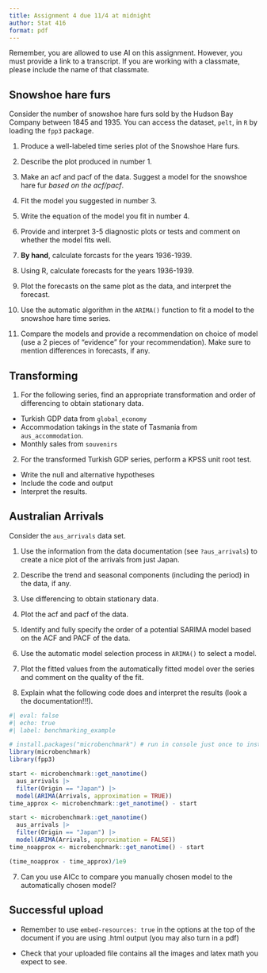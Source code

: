 ```yaml
---
title: Assignment 4 due 11/4 at midnight
author: Stat 416
format: pdf
---
```


Remember, you are allowed to use AI on this assignment. However, you must provide a link to a transcript. If you are working with a classmate, please include the name of that classmate.

## Snowshoe hare furs

Consider the number of snowshoe hare furs sold by the Hudson Bay Company between 1845 and 1935. You can access the dataset, `pelt`, in `R` by loading the `fpp3` package.

1. Produce a well-labeled time series plot of the Snowshoe Hare furs. 

2. Describe the plot produced in number 1.

3. Make an acf and pacf of the data. Suggest a model for the snowshoe hare fur *based on the acf/pacf*.

4. Fit the model you suggested in number 3.

5. Write the equation of the model you fit in number 4. 

6. Provide and interpret 3-5 diagnostic plots or tests and comment on whether the model fits well.

4. **By hand**, calculate forcasts for the years 1936-1939.

5. Using R, calculate forecasts for the years 1936-1939. 

6. Plot the forecasts on the same plot as the data, and interpret the forecast.

7. Use the automatic algorithm in the `ARIMA()` function to fit a model to the snowshoe hare time series.

8. Compare the models and provide a recommendation on choice of model (use a 2 pieces of "evidence" for your recommendation). Make sure to mention differences in forecasts, if any.


## Transforming

1. For the following series, find an appropriate transformation and order of differencing to obtain stationary data. 

- Turkish GDP data from `global_economy`
- Accommodation takings in the state of Tasmania from `aus_accommodation`.
- Monthly sales from `souvenirs`

2. For the transformed Turkish GDP series, perform a KPSS unit root test. 

- Write the null and alternative hypotheses
- Include the code and output
- Interpret the results. 


## Australian Arrivals

Consider the `aus_arrivals` data set. 

1. Use the information from the data documentation (see `?aus_arrivals`) to create a nice plot of the arrivals from just Japan.

2. Describe the trend and seasonal components (including the period) in the data, if any. 

3. Use differencing to obtain stationary data. 

4. Plot the acf and pacf of the data. 

5. Identify and fully specify the order of a potential SARIMA model based on the ACF and PACF of the data. 

6. Use the automatic model selection process in `ARIMA()` to select a model.

7. Plot the fitted values from the automatically fitted model over the series and comment on the quality of the fit.

8. Explain what the following code does and interpret the results (look a the documentation!!!).
```r
#| eval: false
#| echo: true
#| label: benchmarking_example

# install.packages("microbenchmark") # run in console just once to install
library(microbenchmark)
library(fpp3)

start <- microbenchmark::get_nanotime()
  aus_arrivals |>
  filter(Origin == "Japan") |>
  model(ARIMA(Arrivals, approximation = TRUE))
time_approx <- microbenchmark::get_nanotime() - start

start <- microbenchmark::get_nanotime()
  aus_arrivals |>
  filter(Origin == "Japan") |>
  model(ARIMA(Arrivals, approximation = FALSE))
time_noapprox <- microbenchmark::get_nanotime() - start

(time_noapprox - time_approx)/1e9
```

7. Can you use AICc to compare you manually chosen model to the automatically chosen model?

## Successful upload

- Remember to use `embed-resources: true` in the options at the top of the document if you are using .html output (you may also turn in a pdf)

- Check that your uploaded file contains all the images and latex math you expect to see. 



